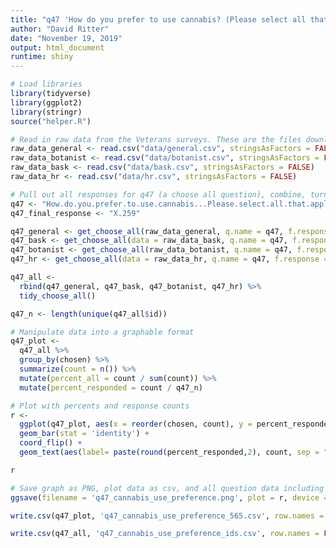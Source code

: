 ```yaml
---
title: "q47 'How do you prefer to use cannabis? (Please select all that apply)' (Veterans)"
author: "David Ritter"
date: "November 19, 2019"
output: html_document
runtime: shiny
---
```


```r
# Load libraries
library(tidyverse)
library(ggplot2)
library(stringr)
source("helper.R")
```

```r
# Read in raw data from the Veterans surveys. These are the files downloaded from survey monkey saved as a .csv
raw_data_general <- read.csv("data/general.csv", stringsAsFactors = FALSE)
raw_data_botanist <- read.csv("data/botanist.csv", stringsAsFactors = FALSE)
raw_data_bask <- read.csv("data/bask.csv", stringsAsFactors = FALSE)
raw_data_hr <- read.csv("data/hr.csv", stringsAsFactors = FALSE)
```

```r
# Pull out all responses for q47 (a choose all question), combine, turn into a tidy data format for further processing then determine 'question n'
q47 <- "How.do.you.prefer.to.use.cannabis...Please.select.all.that.apply."
q47_final_response <- "X.259"

q47_general <- get_choose_all(raw_data_general, q.name = q47, f.response = q47_final_response)
q47_bask <- get_choose_all(data = raw_data_bask, q.name = q47, f.response = q47_final_response)
q47_botanist <- get_choose_all(raw_data_botanist, q.name = q47, f.response = q47_final_response)
q47_hr <- get_choose_all(data = raw_data_hr, q.name = q47, f.response = q47_final_response)

q47_all <- 
  rbind(q47_general, q47_bask, q47_botanist, q47_hr) %>%
  tidy_choose_all()

q47_n <- length(unique(q47_all$id))
```

```r
# Manipulate data into a graphable format
q47_plot <-
  q47_all %>%
  group_by(chosen) %>%
  summarize(count = n()) %>%
  mutate(percent_all = count / sum(count)) %>%
  mutate(percent_responded = count / q47_n)
```

```r
# Plot with percents and response counts
r <- 
  ggplot(q47_plot, aes(x = reorder(chosen, count), y = percent_responded)) +
  geom_bar(stat = 'identity') +
  coord_flip() +
  geom_text(aes(label= paste(round(percent_responded,2), count, sep = "***")))

r
```

```r
# Save graph as PNG, plot data as csv, and all question data including response IDs as csv (save question n and N at end of plot file as "_x.x")
ggsave(filename = 'q47_cannabis_use_preference.png', plot = r, device = 'png')

write.csv(q47_plot, 'q47_cannabis_use_preference_565.csv', row.names = FALSE)

write.csv(q47_all, 'q47_cannabis_use_preference_ids.csv', row.names = FALSE)
```
